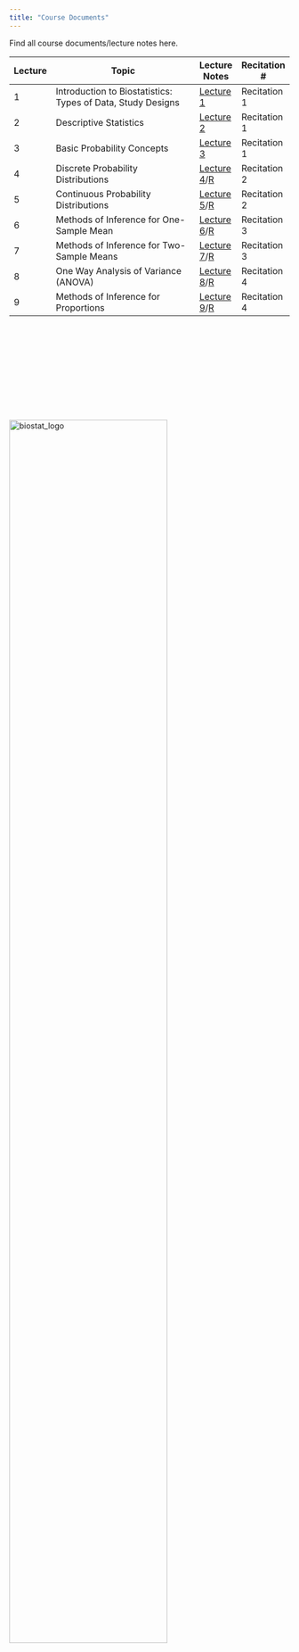 ```yaml
---
title: "Course Documents"
---
```


Find all course documents/lecture notes here.

Lecture | Topic                                                     | Lecture Notes | Recitation # |
--------|-----------------------------------------------------------|---------------|--------------|
1       |Introduction to Biostatistics: Types of Data, Study Designs|[Lecture 1](/Attachments/Lectures/P8130.Lecture1.pdf) |Recitation 1|
2       |Descriptive Statistics                                     |[Lecture 2](/Attachments/Lectures/P8130.Lecture2.pdf) |Recitation 1|
3       |Basic Probability Concepts                                 |[Lecture 3](/Attachments/Lectures/P8130.Lecture3.pdf) |Recitation 1
4       |Discrete Probability Distributions                         |[Lecture 4](/Attachments/Lectures/P8130.Lecture4.pdf)/[R](/Attachments/Lectures/Lect4_DiscrProb)|Recitation 2
5       |Continuous Probability Distributions                       |[Lecture 5](/Attachments/Lectures/P8130.Lecture5.pdf)/[R](/Attachments/Lectures/Lect5_ContProb.R)|Recitation 2|
6       |Methods of Inference for One-Sample Mean                   |[Lecture 6](Attachments/Lectures/P8130.Lecture6.pdf)/[R](/Attachments/Lectures/Lect6_OneSample.R)|Recitation 3|
7       |Methods of Inference for Two-Sample Means                  |[Lecture 7](Attachments/Lectures/P8130.Lecture7.pdf)/[R](/Attachments/Lectures/Lect7_TwoSamples.R)|Recitation 3|
8       |One Way Analysis of Variance (ANOVA)                       |[Lecture 8](Attachments/Lectures/P8130.Lecture8.pdf)/[R](/Attachments/Lectures/Lect8_ANOVA.R)|Recitation 4|
9       |Methods of Inference for Proportions                       |[Lecture 9](Attachments/Lectures/P8130.Lecture9.pdf)/[R](/Attachments/Lectures/Lect9_Norm.R)|Recitation 4|
<!--
9       |Methods of Inference for Two-Proportions                   |[Lecture 9]()  |[PP9]()|[R]()/[SAS]()|
10      |Measures of Association for Categorical Data               |[Lecture 10]()|[PP10]()|[R]()/[SAS]()|
11      |Review 1                                                   |[Lecture 11]()|[PP11]()|[R]()/[SAS]()|
12      |Exam 1                                                     |-             |-       |-            |
13      |Correlations & simple linear regression (SLR)              |[Lecture 13]()|[PP13]()|[R]()/[SAS]()|
14      |Estimation and inference in SLR                            |[Lecture 14]()|[PP14]()|[R]()/[SAS]()|
15      |Multiple Linear Regression (MLR)                           |[Lecture 15]()|[PP15]()|[R]()/[SAS]()|
16      |ANOVA testing in MLR                                       |[Lecture 16]()|[PP16]()|[R]()/[SAS]()|
17      |Model diagnositics MLR                                     |[Lecture 17]()|[PP17]()|[R]()/[SAS]()|
18      |Model building & Validation in MLR                         |[Lecture 18]()|[PP18]()|[R]()/[SAS]()|
19      |NO CLASS                                                   |-             |        |             |
20      |‘Non-Linear’ Models: Regression Splines and Polynomials    |[Lecture 20]()|[PP20]()|[R]()/[SAS]()|
21      |Full-Rank and Less Than Full-Rank Models/Missing Data in LR|[Lecture 21]()|[PP21]()|[R]()/[SAS]()|
22      |Review 2                                                   |[Lecture 22]()|[PP22]()|[R]()/[SAS]()|
23      |Exam 2                                                     |-             |-       |-            |
24      |NO CLASS (Thanksgiving)                                    |-             |-       |-            |
25      |Intro to mixed effects models (1)                          |[Lecture 25]()|[PP25]()|[R]()/[SAS]()|
26      |Intro to mixed effects models(2)                           |[Lecture 26]()|[PP23]()|[R]()/[SAS]()|
27      |Intro to survival analysis (1)                             |[Lecture 27]()|[PP24]()|[R]()/[SAS]()|
28      |Intro to survival analysis(2)                              |[Lecture 28]()|[PP25]()|[R]()/[SAS]()|
-->

</br></br></br></br></br></br></br></br></br>
<br><img src="Attachments/biostat_logo.png" alt="biostat_logo" style="width:75%; border:0px solid"><br>
